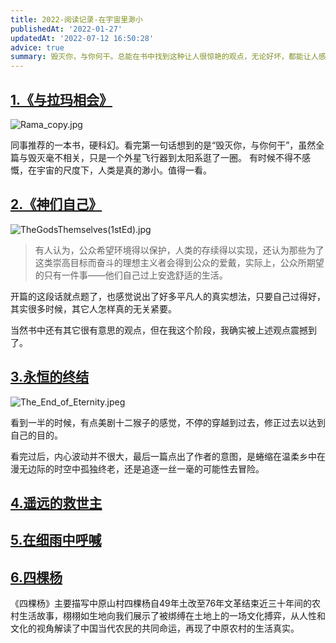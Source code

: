 ```yaml
---
title: 2022-阅读记录-在宇宙里渺小
publishedAt: '2022-01-27'
updatedAt: '2022-07-12 16:50:28'
advice: true
summary: 毁灭你，与你何干。总能在书中找到这种让人很惊艳的观点，无论好坏，都能让人感到真实。在如今这个无法言说的社会里，仿佛只有在书中才能窥见一点真实。
---
```


## [1.《与拉玛相会》](https://zh.wikipedia.org/wiki/%E8%88%87%E6%8B%89%E7%91%AA%E7%9B%B8%E6%9C%83)

![Rama_copy.jpg](https://zackdkblog.oss-cn-beijing.aliyuncs.com/Rama_copy.jpg)

同事推荐的一本书，硬科幻。看完第一句话想到的是“毁灭你，与你何干”，虽然全篇与毁灭毫不相关，只是一个外星飞行器到太阳系逛了一圈。
有时候不得不感慨，在宇宙的尺度下，人类是真的渺小。值得一看。

## [2.《神们自己》](https://book.douban.com/subject/26264967/)

![TheGodsThemselves(1stEd).jpg](<https://zackdkblog.oss-cn-beijing.aliyuncs.com/TheGodsThemselves(1stEd).jpg>)

> 有人认为，公众希望环境得以保护，人类的存续得以实现，还认为那些为了这类崇高目标而奋斗的理想主义者会得到公众的爱戴，实际上，公众所期望的只有一件事——他们自己过上安逸舒适的生活。

开篇的这段话就点题了，也感觉说出了好多平凡人的真实想法，只要自己过得好，其实很多时候，其它人怎样真的无关紧要。

当然书中还有其它很有意思的观点，但在我这个阶段，我确实被上述观点震撼到了。

## [3.永恒的终结](https://book.douban.com/subject/25829693/)

![The_End_of_Eternity.jpeg](https://zackdkblog.oss-cn-beijing.aliyuncs.com/The_End_of_Eternity.jpeg)

看到一半的时候，有点美剧十二猴子的感觉，不停的穿越到过去，修正过去以达到自己的目的。

看完过后，内心波动并不很大，最后一篇点出了作者的意图，是蜷缩在温柔乡中在漫无边际的时空中孤独终老，还是追逐一丝一毫的可能性去冒险。


## [4.遥远的救世主](https://book.douban.com/subject/1322455/)


## [5.在细雨中呼喊](https://book.douban.com/subject/20421947/)

## [6.四棵杨](https://book.douban.com/subject/4709550/)
《四棵杨》主要描写中原山村四棵杨自49年土改至76年文革结束近三十年间的农村生活故事，栩栩如生地向我们展示了被绑缚在土地上的一场文化搏弈，从人性和文化的视角解读了中国当代农民的共同命运，再现了中原农村的生活真实。

